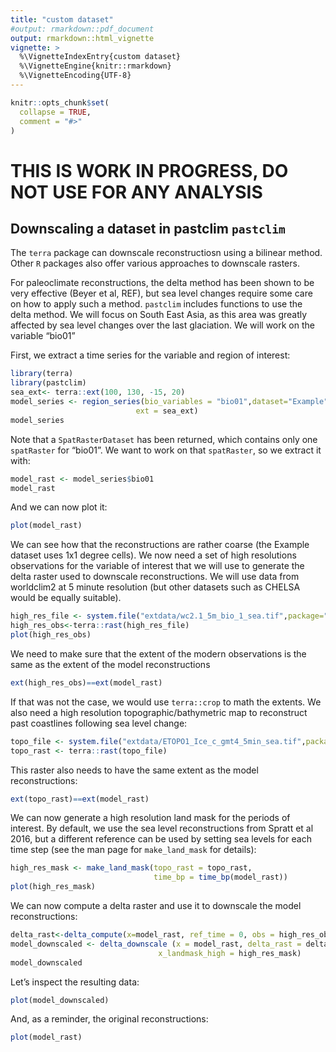 ```yaml
---
title: "custom dataset"
#output: rmarkdown::pdf_document
output: rmarkdown::html_vignette
vignette: >
  %\VignetteIndexEntry{custom dataset}
  %\VignetteEngine{knitr::rmarkdown}
  %\VignetteEncoding{UTF-8}
---
```


```r
knitr::opts_chunk$set(
  collapse = TRUE,
  comment = "#>"
)
```

# THIS IS WORK IN PROGRESS, DO NOT USE FOR ANY ANALYSIS

## Downscaling a dataset in pastclim `pastclim`

The `terra` package can downscale reconstructiosn using a bilinear method. Other `R`
packages also offer various approaches to downscale rasters.

For paleoclimate reconstructions, the delta method has been shown to be very effective
(Beyer et al, REF), but sea level changes require some care on how to apply such a method.
`pastclim` includes functions to use the delta method. We will focus on South East
Asia, as this area was greatly affected by sea level changes over the last glaciation.
We will work on the variable "bio01"

First, we extract a time series for the variable and region of interest:
```r
library(terra)
library(pastclim)
sea_ext<- terra::ext(100, 130, -15, 20)
model_series <- region_series(bio_variables = "bio01",dataset="Example",
                            ext = sea_ext)
model_series
```

Note that a `SpatRasterDataset` has been returned, which contains only one `spatRaster`
for "bio01". We want to work on that `spatRaster`, so we extract it with:

```r
model_rast <- model_series$bio01
model_rast
```
And we can now plot it:
```r
plot(model_rast)
```

We can see how that the reconstructions are rather coarse (the Example dataset
uses 1x1 degree cells). We now need a set of
high resolutions observations for the variable of interest that we will use to 
generate the delta raster used to downscale reconstructions. We will use data from
worldclim2 at 5 minute resolution (but other datasets such as CHELSA would be
equally suitable).
```r
high_res_file <- system.file("extdata/wc2.1_5m_bio_1_sea.tif",package="pastclim")
high_res_obs<-terra::rast(high_res_file)
plot(high_res_obs)
```

We need to make sure that the extent of the modern observations is the same as the
extent of the model reconstructions
```r
ext(high_res_obs)==ext(model_rast)
```

If that was not the case, we would use `terra::crop` to math the extents.
We also need a high resolution topographic/bathymetric map to reconstruct past
coastlines following sea level change:
```r
topo_file <- system.file("extdata/ETOPO1_Ice_c_gmt4_5min_sea.tif",package="pastclim")
topo_rast <- terra::rast(topo_file)
```

This raster also needs to have the same extent as the model reconstructions:
```r
ext(topo_rast)==ext(model_rast)
```

We can now generate a high resolution land mask for the periods of interest. By
default, we use the sea level reconstructions from Spratt et al 2016, but a different
reference can be used by setting sea levels for each time step (see the man page
for `make_land_mask` for details):
```r
high_res_mask <- make_land_mask(topo_rast = topo_rast, 
                                time_bp = time_bp(model_rast))
plot(high_res_mask)
```

We can now compute a delta raster and use it to downscale the model reconstructions:
```r
delta_rast<-delta_compute(x=model_rast, ref_time = 0, obs = high_res_obs)
model_downscaled <- delta_downscale (x = model_rast, delta_rast = delta_rast,
                                 x_landmask_high = high_res_mask)
model_downscaled
```

Let's inspect the resulting data:
```r
plot(model_downscaled)
```

And, as a reminder, the original reconstructions:
```r
plot(model_rast)
```
